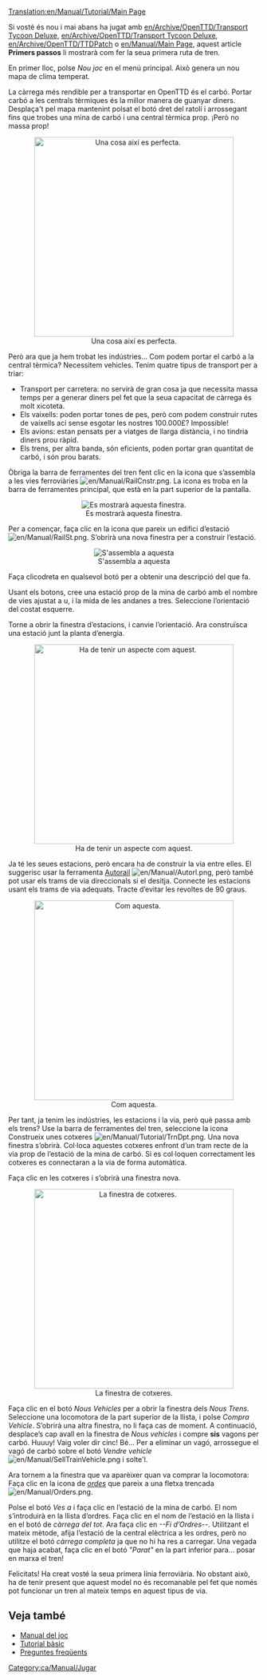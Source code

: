 [[Translation:en/Manual/Tutorial/Main Page]]
{{ca/Manual/Tutorial/Tutorial}}

Si vosté és nou i mai abans ha jugat amb [[en/Archive/OpenTTD/Transport Tycoon Deluxe]], [[en/Archive/OpenTTD/Transport Tycoon Deluxe]], [[en/Archive/OpenTTD/TTDPatch]] o [[en/Manual/Main Page]], aquest article '''Primers passos''' li mostrarà com fer la seua primera ruta de tren.

En primer lloc, polse ''Nou joc'' en el menú principal. Això genera un nou mapa de clima temperat.

La càrrega més rendible per a transportar en OpenTTD és el carbó. Portar carbó a les centrals tèrmiques és la millor manera de guanyar diners. Desplaça't pel mapa mantenint polsat el botó dret del ratolí i arrossegant fins que trobes una mina de carbó i una central tèrmica prop. ¡Però no massa prop!

<center>[[File:en/Manual/Tutorial/Tutorial1.png|thumb|400px|center|Una cosa així es perfecta.]]</center>

Però ara que ja hem trobat les indústries... Com podem portar el carbó a la central tèrmica? Necessitem vehicles. Tenim quatre tipus de transport per a triar:

*Transport per carretera: no servirà de gran cosa ja que necessita massa temps per a generar diners pel fet que la seua capacitat de càrrega és molt xicoteta.
*Els vaixells: poden portar tones de pes, però com podem construir rutes de vaixells ací sense esgotar les nostres 100.000£? Impossible!
*Els avions: estan pensats per a viatges de llarga distància, i no tindria diners prou ràpid.
*Els trens, per altra banda, són eficients, poden portar gran quantitat de carbó, i són prou barats.

Òbriga la barra de ferramentes del tren fent clic en la icona que s’assembla a les vies ferroviàries [[File:en/Manual/RailCnstr.png]]. La icona es troba en la barra de ferramentes principal, que està en la part superior de la pantalla. 
<center>[[File:ca/Manual/Railroad Construction.png|center|Es mostrarà aquesta finestra.]]</center>
Per a començar, faça clic en la icona que pareix un edifici d’estació [[File:en/Manual/RailSt.png]]. S’obrirà una nova finestra per a construir l’estació.
<center>[[File:ca/Manual/Stationgui.png|center|frame|S'assembla a aquesta]]</center>

Faça clicodreta en qualsevol botó per a obtenir una descripció del que fa.

Usant els botons, cree una estació prop de la mina de carbó amb el nombre de vies ajustat a u, i la mida de les andanes a tres. Seleccione l’orientació del costat esquerre.

Torne a obrir la finestra d’estacions, i canvie l’orientació. Ara construïsca una estació junt la planta d’energia.
<center>[[File:en/Manual/Tutorial/Tutorial2.png|thumb|400px|center|Ha de tenir un aspecte com aquest.]]</center>

Ja té les seues estacions, però encara ha de construir la via entre elles. El suggerisc usar la ferramenta [[ca/Autorail|Autorail]] [[File:en/Manual/Autorl.png]], però també pot usar els trams de via direccionals si el desitja. Connecte les estacions usant els trams de via adequats. Tracte d’evitar les revoltes de 90 graus.

<center>[[File:en/Manual/Tutorial/Tutorial3.png|thumb|400px|center|Com aquesta.]]</center>

Per tant, ja tenim les indústries, les estacions i la via, però què passa amb els trens? Use la barra de ferramentes del tren, seleccione la icona Construeix unes cotxeres [[File:en/Manual/Tutorial/TrnDpt.png]]. Una nova finestra s’obrirà. Col·loca aquestes cotxeres enfront d’un tram recte de la via prop de l’estació de la mina de carbó. Si es col·loquen correctament les cotxeres es connectaran a la via de forma automàtica.

Faça clic en les cotxeres i s’obrirà una finestra nova.

<center>[[File:ca/Manual/Tutorial/Tutorial4.png|thumb|400px|center|La finestra de cotxeres.]]</center>

Faça clic en el botó ''Nous Vehicles'' per a obrir la finestra dels ''Nous Trens''. Seleccione una locomotora de la part superior de la llista, i polse ''Compra Vehicle''. S’obrirà una altra finestra, no li faça cas de moment. A continuació, desplace’s cap avall en la finestra de ''Nous vehicles'' i compre '''sis''' vagons per carbó. Huuuy! Vaig voler dir cinc! Bé... Per a eliminar un vagó, arrossegue el vagó de carbó sobre el botó ''Vendre vehicle'' [[File:en/Manual/SellTrainVehicle.png]] i solte'l.

Ara tornem a la finestra que va aparèixer quan va comprar la locomotora: Faça clic en la icona de ''[[ca/Ordes|ordes]]'' que pareix a una fletxa trencada [[File:en/Manual/Orders.png]].

Polse el botó ''Ves a'' i faça clic en l’estació de la mina de carbó. El nom s’introduirà en la llista d’ordres. Faça clic en el nom de l’estació en la llista i en el botó de ''càrrega del tot''. Ara faça clic en ''--Fi d’Ordres--''. Utilitzant el mateix mètode, afija l’estació de la central elèctrica a les ordres, però no utilitze el botó ''càrrega completa'' ja que no hi ha res a carregar. Una vegada que haja acabat, faça clic en el botó ''"Parat"'' en la part inferior para... posar en marxa el tren!

Felicitats! Ha creat vosté la seua primera línia ferroviària. No obstant això, ha de tenir present que aquest model no és recomanable pel fet que només pot funcionar un tren al mateix temps en aquest tipus de via.

==Veja també==
*[[ca/Manual/Main Page|Manual del joc]]
*[[ca/Manual/Tutorial/Tutorial|Tutorial bàsic]]
*[[ca/Archive/Community/Preguntes més freqüents|Preguntes freqüents]]

[[Category:ca/Manual/Jugar]]
